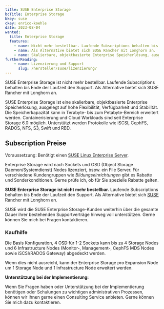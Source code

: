 ```yaml
---
title: SUSE Enterprise Storage
bcTitle: Enterprise Storage
bkey: suse
ckey: enrico-koehle
date: 2023-08-04
wanted:
  title: Enterprise Storage
  features:
    - name: Nicht mehr bestellbar. Laufende Subscriptions behalten bis Ende der Laufzeit den Support.
    - name: Als Alternative bietet sich SUSE Rancher mit Longhorn an.
    - name: Skalierbare, objektbasierte Enterprise Speicherlösung, ausgelegt auf hohe Flexibilität, Verfügbarkeit und Stabilität
furtherReading:
    - name: Lizenzierung und Support
      slug: /hersteller/suse/lizenzierung/
---
```




<Intro>

SUSE Enterprise Storage ist nicht mehr bestellbar. Laufende Subscriptions behalten bis Ende der Laufzeit den Support. Als Alternative bietet sich SUSE Rancher mit Longhorn an.

SUSE Enterprise Storage ist eine skalierbare, objektbasierte Enterprise Speicherlösung, ausgelegt auf hohe Flexibilität, Verfügbarkeit und Stabilität. Die Speicherkapazität kann in Terabyte- bis zum Petabyte-Bereich erweitert werden. Containerisierung und Cloud Workloads sind seit Enterprise Storage 6.0 möglich. Unterstützt werden Protokolle wie iSCSI, CephFS, RADOS, NFS, S3, Swift und RBD.

</Intro>

<TOC />



## Subscription Preise

Voraussetzung: Benötigt einen [SUSE Linux Enterprise Server](/hersteller/suse/linux-enterprise-server/).

Enterprise Storage wird nach Sockets und OSD (Object Storage Daemon/Systemdienst) Nodes lizenziert, bspw. ein File Server. Für verschiedene Kundengruppen wie _Bildungseinrichtungen_ gibt es Rabatte und Sonderkonditionen. Gerne prüfe ich, ob für Sie spezielle Rabatte gelten.

<GetInTouch variant="info">

**SUSE Enterprise Storage ist nicht mehr bestellbar.** Laufende Subscriptions behalten bis Ende der Laufzeit den Support. Als Alternative bietet sich [SUSE Rancher mit Longhorn](/hersteller/suse/rancher/#longhorn) an.

SUSE wird die SUSE Enterprise Storage-Kunden weiterhin über die gesamte Dauer ihrer bestehenden Supportverträge hinweg voll unterstützen. Gerne können Sie mich bei Fragen kontaktieren.

</GetInTouch>


### Kaufhilfe

Die Basis Konfiguration, 4 OSD für 1-2 Sockets kann bis zu 4 Storage Nodes und 6 Infrastructure Nodes (Monitor-, Management-, CephFS MDS Nodes sowie iSCSI/RADOS Gateway) abgedeckt werden.

Wenn dies nicht ausreicht, kann der Enterprise Storage pro Expansion Node um 1 Storage Node und 1 Infrastructure Node erweitert werden.

<GetInTouch theme="light">

**Unterstützung bei der Implementierung:**

Wenn Sie Fragen haben oder Unterstützung bei der Implementierung benötigen oder Schulungen zu wichtigen administrativen Prozessen, können wir Ihnen gerne einen Consulting Service anbieten. Gerne können Sie mich dazu kontaktieren.

</GetInTouch>

